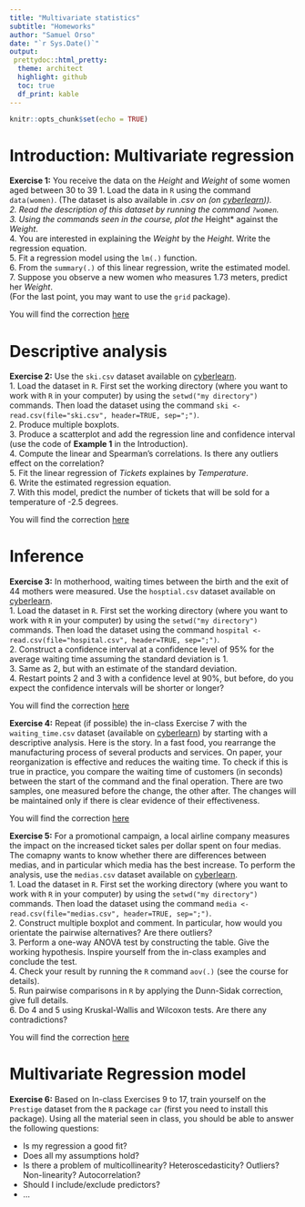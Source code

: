 ```yaml
---
title: "Multivariate statistics"
subtitle: "Homeworks"
author: "Samuel Orso"
date: "`r Sys.Date()`"
output: 
 prettydoc::html_pretty:
  theme: architect
  highlight: github
  toc: true
  df_print: kable
---
```


```r
knitr::opts_chunk$set(echo = TRUE)
```
# Introduction: Multivariate regression
<div id="ex1">
**Exercise 1:** You receive the data on the *Height* and *Weight* of some women aged between 30 to 39
1. Load the data in `R` using the command `data(women)`. (The dataset is also available in *.csv on (on [cyberlearn](https://cyberlearn.hes-so.ch/mod/folder/view.php?id=721591))).      
2. Read the description of this dataset by running the command `?women`.   
3. Using the commands seen in the course, plot the *Height* against the *Weight*.   
4. You are interested in explaining the *Weight* by the *Height*. Write the regression equation.   
5. Fit a regression model using the `lm(.)` function.   
6. From the `summary(.)` of this linear regression, write the estimated model.   
7. Suppose you observe a new women who measures 1.73 meters, predict her *Weight*.  
(For the last point, you may want to use the `grid` package).

You will find the correction [here](https://samorso.github.io/RM2017/hmw_cor.html#ex1)
</div>

# Descriptive analysis
<div id=ex2>
**Exercise 2:** Use the `ski.csv` dataset available on  [cyberlearn](https://cyberlearn.hes-so.ch/mod/folder/view.php?id=721591).  
1. Load the dataset in `R`. First set the working directory (where you want to work with `R` in your computer) by using the `setwd("my directory")` commands. Then load the dataset using the command `ski <- read.csv(file="ski.csv", header=TRUE, sep=";")`.   
2. Produce multiple boxplots.   
3. Produce a scatterplot and add the regression line and confidence interval (use the code of **Example 1** in the Introduction).   
4. Compute the linear and Spearman's correlations. Is there any outliers effect on the correlation?   
5. Fit the linear regression of *Tickets* explaines by *Temperature*.   
6. Write the estimated regression equation.   
7. With this model, predict the number of tickets that will be sold for a temperature of -2.5 degrees.   

You will find the correction [here](https://samorso.github.io/RM2017/hmw_cor.html#ex2)
</div>

# Inference
<div id="ex3">
**Exercise 3:** In motherhood, waiting times between the birth and the exit of 44 mothers were measured. Use the `hosptial.csv` dataset available on  [cyberlearn](https://cyberlearn.hes-so.ch/mod/folder/view.php?id=721591).  
1. Load the dataset in `R`. First set the working directory (where you want to work with `R` in your computer) by using the `setwd("my directory")` commands. Then load the dataset using the command `hospital <- read.csv(file="hospital.csv", header=TRUE, sep=";")`.   
2. Construct a confidence interval at a confidence level of 95\% for the average waiting time assuming the standard deviation is 1.   
3. Same as 2, but with an estimate of the standard deviation.  
4. Restart points 2 and 3 with a confidence level at 90\%, but before, do you expect the confidence intervals will be shorter or longer?  

You will find the correction [here](https://samorso.github.io/RM2017/hmw_cor.html#ex3)
</div>

<div id="ex4">
**Exercise 4:** Repeat (if possible) the in-class Exercise 7 with the `waiting_time.csv` dataset (available on  [cyberlearn](https://cyberlearn.hes-so.ch/mod/folder/view.php?id=721591)) by starting with a descriptive analysis. Here is the story. In a fast food, you rearrange the manufacturing process of several products and services. On paper, your reorganization is effective and reduces the waiting time. To check if this is true in practice, you compare the waiting time of customers (in seconds) between the start of the command and the final operation. There are two samples, one measured before the change, the other after. The changes will be maintained only if there is clear evidence of their effectiveness.

You will find the correction [here](https://samorso.github.io/RM2017/hmw_cor.html#ex4)
</div>

<div id="ex5">
**Exercise 5:** For a promotional campaign, a local airline company measures the impact on the increased ticket sales per dollar spent on four medias. The comapny wants to know whether there are differences between medias, and in particular which media has the best increase. To perform the analysis, use the `medias.csv` dataset available on  [cyberlearn](https://cyberlearn.hes-so.ch/mod/folder/view.php?id=721591).       
1. Load the dataset in `R`. First set the working directory (where you want to work with `R` in your computer) by using the `setwd("my directory")` commands. Then load the dataset using the command `media <- read.csv(file="medias.csv", header=TRUE, sep=";")`.   
2. Construct multiple boxplot and comment. In particular, how would you orientate the pairwise alternatives? Are there outliers?      
3. Perform a one-way ANOVA test by constructing the table. Give the working hypothesis. Inspire yourself from the in-class examples and conclude the test.       
4. Check your result by running the `R` command `aov(.)` (see the course for details).   
5. Run pairwise comparisons in `R` by applying the Dunn-Sidak correction, give full details.   
6. Do 4 and 5 using Kruskal-Wallis and Wilcoxon tests. Are there any contradictions? 

You will find the correction [here](https://samorso.github.io/RM2017/hmw_cor.html#ex5)
</div>

# Multivariate Regression model
<div id="ex6">
**Exercise 6:** Based on In-class Exercises 9 to 17, train yourself on the `Prestige` dataset from the `R` package `car` (first you need to install this package). Using all the material seen in class, you should be able to answer the following questions:  

* Is my regression a good fit?   
* Does all my assumptions hold?   
* Is there a problem of multicollinearity? Heteroscedasticity? Outliers? Non-linearity? Autocorrelation?  
* Should I include/exclude predictors?   
* ...
</div>
